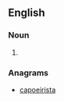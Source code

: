==English==

===Noun===
{{en-noun}}

# {{misspelling of|capoeirista|lang=en}}

===Anagrams===
* [[capoeirista#English|capoeirista]]